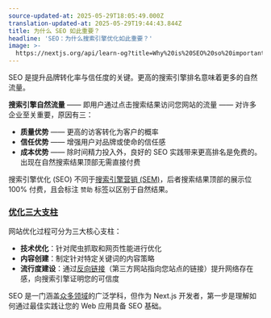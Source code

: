 ```yaml
---
source-updated-at: 2025-05-29T18:05:49.000Z
translation-updated-at: 2025-05-29T19:44:43.844Z
title: 为什么 SEO 如此重要？
headline: 'SEO：为什么搜索引擎优化如此重要？'
image: >-
  https://nextjs.org/api/learn-og?title=Why%20is%20SEO%20so%20important?&amp;chapter=1
---
```


SEO 是提升品牌转化率与信任度的关键。更高的搜索引擎排名意味着更多的自然流量。

**搜索引擎自然流量** —— 即用户通过点击搜索结果访问您网站的流量 —— 对许多企业至关重要，原因有三：

*   **质量优势** —— 更高的访客转化为客户的概率
*   **信任优势** —— 增强用户对品牌或使命的信任感
*   **成本优势** —— 除时间精力投入外，良好的 SEO 实践带来更高排名是免费的。出现在自然搜索结果顶部无需直接付费

搜索引擎优化 (SEO) 不同于[搜索引擎营销 (SEM)](https://learndigital.withgoogle.com/digitalgarage/course/promote-business-online/lesson/54)，后者搜索结果顶部的展示位 100% 付费，且会标注 `赞助` 标签以区别于自然结果。

### [优化三大支柱](#three-pillars-of-optimization)

网站优化过程可分为三大核心支柱：

*   **技术优化**：针对爬虫抓取和网页性能进行优化
*   **内容创建**：制定针对特定关键词的内容策略
*   **流行度建设**：通过[反向链接](https://moz.com/learn/seo/backlinks)（第三方网站指向您站点的链接）提升网络存在感，向搜索引擎证明您的可信度

SEO 是一门涵盖[众多领域](https://learningseo.io/)的广泛学科，但作为 Next.js 开发者，第一步是理解如何通过最佳实践让您的 Web 应用具备 SEO 基础。